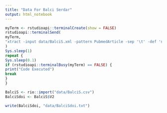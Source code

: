 ```yaml
---
title: "Data For Balci Serdar"
output: html_notebook
---
```



```r
myTerm <- rstudioapi::terminalCreate(show = FALSE)
rstudioapi::terminalSend(
myTerm,
"xtract -input data/BalciS.xml -pattern PubmedArticle -sep '\t' -def 'na' -element MedlineCitation/PMID -block ArticleId -if ArticleId@IdType -equals doi -element ArticleId > data/BalciS.csv \n"
)
Sys.sleep(1)
repeat {
Sys.sleep(0.1)
if (rstudioapi::terminalBusy(myTerm) == FALSE) {
print("Code Executed")
break
}
}
```


```r
BalciS <- rio::import("data/BalciS.csv")
BalciSdoi <- BalciS$V2
```

```r
write(BalciSdoi, "data/BalciSdoi.txt")
```
